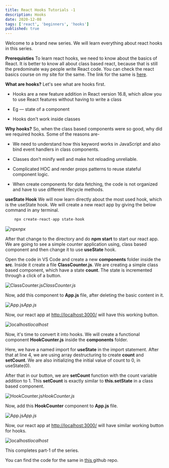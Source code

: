 ```yaml
---
title: React Hooks Tutorials -1
description: Hooks
date: 2020-12-08
tags: ['react', 'beginners', 'hooks']
published: true
---
```


Welcome to a brand new series. We will learn everything about react hooks in this series.

**Prerequisties**
To learn react hooks, we need to know about the basics of React. It is better to know all about class based react, because that is still the predominate way people write React code. You can check the react basics course on my site for the same. The link for the same is [here](https://thewebdev.tech/series/React-Basics).

**What are hooks?**
Let's see what are hooks first.

* Hooks are a new feature addition in React version 16.8, which allow you to use React features without having to write a class

* Eg — state of a component

* Hooks don't work inside classes

**Why hooks?**
So, when the class based components were so good, why did we required hooks. Some of the reasons are-

* We need to understand how this keyword works in JavaScript and also bind event handlers in class components.

* Classes don't minify well and make hot reloading unreliable.

* Complicated HOC and render props patterns to reuse stateful component logic.

* When create components for data fetching, the code is not organized and have to use different lifecycle methods.

**useState Hook**
We will now learn directly about the most used hook, which is the useState hook. We will create a new react app by giving the below command in any terminal.


```js
    npx create-react-app state-hook
```


![npx](https://ik.imagekit.io/thewebdev/React-Hooks/1/1_6GAbEmggXI.png)*npx*

After that change to the directory and do **npm start** to start our react app. We are going to see a simple counter application using, class based component and then change it to use **useState** hook.

Open the code in VS Code and create a new **components** folder inside the **src**. Inside it create a file **ClassCounter.js**. We are creating a simple class based component, which have a state **count**. The state is incremented through a click of a button.

![ClassCounter.js](https://ik.imagekit.io/thewebdev/React-Hooks/1/2_dXrSu1mE8c.png)*ClassCounter.js*

Now, add this component to **App.js** file, after deleting the basic content in it.

![App.js](https://ik.imagekit.io/thewebdev/React-Hooks/1/3_DA8xyjUTLN.png)*App.js*

Now, our react app at [http://localhost:3000/](http://localhost:3000/) will have this working button.

![localhost](https://ik.imagekit.io/thewebdev/React-Hooks/1/4_tPFq65wdJ.png)*localhost*

Now, it's time to convert it into hooks. We will create a functional component **HookCounter.js** inside the **components** folder.

Here, we have a named import for **useState** in the import statement. After that at line 4, we are using array destructuring to create **count** and **setCount**. We are also initializing the initial value of count to 0, in useState(0).

After that in our button, we are **setCount** function with the count variable addition to 1. This **setCount** is exactly similar to **this.setState** in a class based component.

![HookCounter.js](https://ik.imagekit.io/thewebdev/React-Hooks/1/5_4hn-uzVVso.png)*HookCounter.js*

Now, add this **HookCounter** component to **App.js** file.

![App.js](https://ik.imagekit.io/thewebdev/React-Hooks/1/6_N9jhUG7Nbx.png)*App.js*

Now, our react app at [http://localhost:3000/](http://localhost:3000/) will have similar working button for hooks.

![localhost](https://ik.imagekit.io/thewebdev/React-Hooks/1/7_qBe2Adcx7f.png)*localhost*

This completes part-1 of the series. 

You can find the code for the same in [this ](https://github.com/nabendu82/state-hook)github repo.
